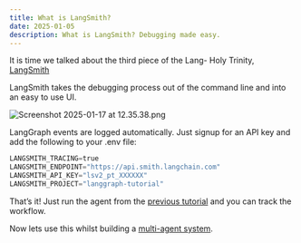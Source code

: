 ```yaml
---
title: What is LangSmith?
date: 2025-01-05
description: What is LangSmith? Debugging made easy.
---
```


It is time we talked about the third piece of the Lang- Holy Trinity, [LangSmith](https://smith.langchain.com/)

LangSmith takes the debugging process out of the command line and into an easy to use UI.

![Screenshot 2025-01-17 at 12.35.38.png](/images/langsmith.png)

LangGraph events are logged automatically. Just signup for an API key and add the following to your .env file:

```python
LANGSMITH_TRACING=true
LANGSMITH_ENDPOINT="https://api.smith.langchain.com"
LANGSMITH_API_KEY="lsv2_pt_XXXXXX"
LANGSMITH_PROJECT="langgraph-tutorial"
```

That’s it! Just run the agent from the [previous tutorial](/tutorials/langgraph/rag-agent) and you can track the workflow.

Now lets use this whilst building a [multi-agent system](/tutorials/langgraph/multi-agent-system).